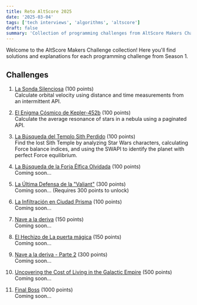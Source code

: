 ```yaml
---
title: Reto AltScore 2025
date: '2025-03-04'
tags: ['tech interviews', 'algorithms', 'altscore']
draft: false
summary: 'Collection of programming challenges from AltScore Makers Challenge Season 1'
---
```


Welcome to the AltScore Makers Challenge collection! Here you'll find solutions and explanations for each programming challenge from Season 1.

## Challenges

1. [La Sonda Silenciosa](/blog/altscore-makers-challenge/1-la-sonda-silenciosa) (100 points)  
   Calculate orbital velocity using distance and time measurements from an intermittent API.

2. [El Enigma Cósmico de Kepler-452b](/blog/altscore-makers-challenge/2-el-enigma-cosmico) (100 points)  
   Calculate the average resonance of stars in a nebula using a paginated API.

3. [La Búsqueda del Templo Sith Perdido](/blog/altscore-makers-challenge/3-templo-sith) (100 points)  
   Find the lost Sith Temple by analyzing Star Wars characters, calculating Force balance indices, and using the SWAPI to identify the planet with perfect Force equilibrium.

4. [La Búsqueda de la Forja Élfica Olvidada](/blog/altscore-makers-challenge/4-forja-elfica) (100 points)  
   Coming soon...

5. [La Última Defensa de la "Valiant"](/blog/altscore-makers-challenge/5-ultima-defensa) (300 points)  
   Coming soon... (Requires 300 points to unlock)

6. [La Infiltración en Ciudad Prisma](/blog/altscore-makers-challenge/6-ciudad-prisma) (100 points)  
   Coming soon...

7. [Nave a la deriva](/blog/altscore-makers-challenge/7-nave-deriva) (150 points)  
   Coming soon...

8. [El Hechizo de La puerta mágica](/blog/altscore-makers-challenge/8-puerta-magica) (150 points)  
   Coming soon...

9. [Nave a la deriva - Parte 2](/blog/altscore-makers-challenge/9-nave-deriva-2) (300 points)  
   Coming soon...

10. [Uncovering the Cost of Living in the Galactic Empire](/blog/altscore-makers-challenge/10-galactic-cost) (500 points)  
    Coming soon...

11. [Final Boss](/blog/altscore-makers-challenge/11-final-boss) (1000 points)  
    Coming soon...

